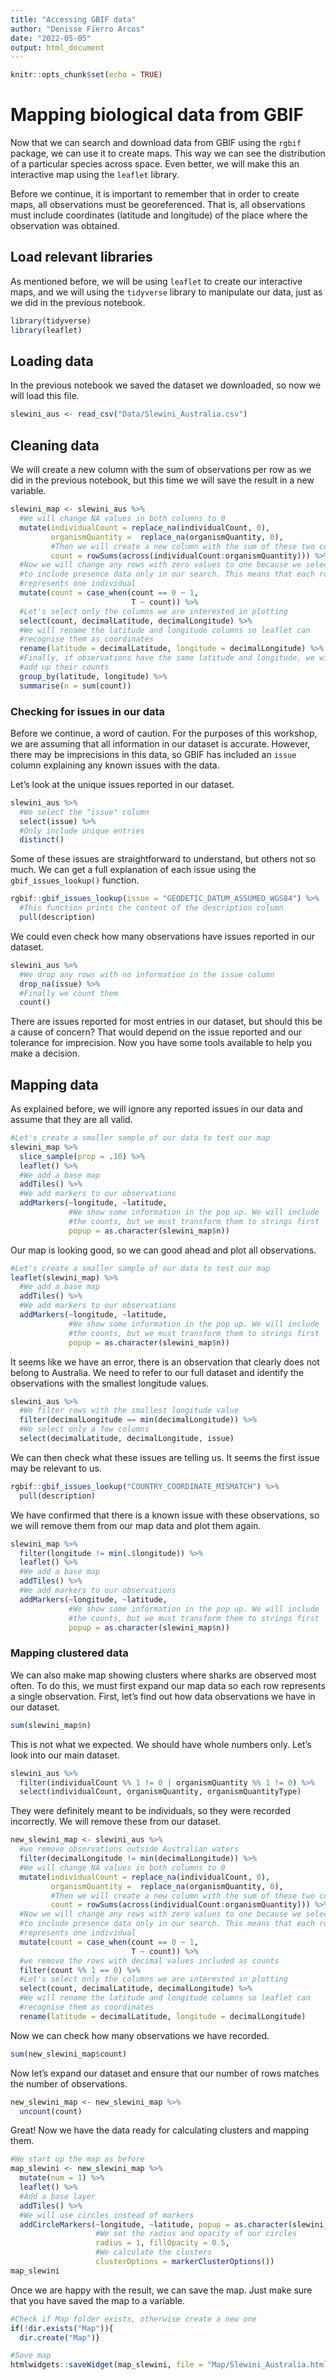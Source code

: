 ```yaml
---
title: "Accessing GBIF data"
author: "Denisse Fierro Arcos"
date: "2022-05-05"
output: html_document
---
```


```r
knitr::opts_chunk$set(echo = TRUE)
```

# Mapping biological data from GBIF

Now that we can search and download data from GBIF using the `rgbif` package, we can use it to create maps. This way we can see the distribution of a particular species across space. Even better, we will make this an interactive map using the `leaflet` library.

Before we continue, it is important to remember that in order to create maps, all observations must be georeferenced. That is, all observations must include coordinates (latitude and longitude) of the place where the observation was obtained.


## Load relevant libraries

As mentioned before, we will be using `leaflet` to create our interactive maps, and we will using the `tidyverse` library to manipulate our data, just as we did in the previous notebook.

```r
library(tidyverse)
library(leaflet)
```

## Loading data

In the previous notebook we saved the dataset we downloaded, so now we will load this file.

```r
slewini_aus <- read_csv("Data/Slewini_Australia.csv")
```

## Cleaning data
We will create a new column with the sum of observations per row as we did in the previous notebook, but this time we will save the result in a new variable.

```r
slewini_map <- slewini_aus %>% 
  #We will change NA values in both columns to 0
  mutate(individualCount = replace_na(individualCount, 0),
         organismQuantity =  replace_na(organismQuantity, 0),
         #Then we will create a new column with the sum of these two columns
         count = rowSums(across(individualCount:organismQuantity))) %>% 
  #Now we will change any rows with zero values to one because we selected
  #to include presence data only in our search. This means that each row
  #represents one individual
  mutate(count = case_when(count == 0 ~ 1,
                           T ~ count)) %>% 
  #Let's select only the columns we are interested in plotting
  select(count, decimalLatitude, decimalLongitude) %>% 
  #We will rename the latitude and longitude columns so leaflet can
  #recognise them as coordinates
  rename(latitude = decimalLatitude, longitude = decimalLongitude) %>% 
  #Finally, if observations have the same latitude and longitude, we will
  #add up their counts
  group_by(latitude, longitude) %>% 
  summarise(n = sum(count))
```


### Checking for issues in our data

Before we continue, a word of caution. For the purposes of this workshop, we are assuming that all information in our dataset is accurate. However, there may be imprecisions in this data, so GBIF has included an `issue` column explaining any known issues with the data. 

Let's look at the unique issues reported in our dataset.

```r
slewini_aus %>% 
  #We select the "issue" column
  select(issue) %>% 
  #Only include unique entries
  distinct()
```

Some of these issues are straightforward to understand, but others not so much. We can get a full explanation of each issue using the `gbif_issues_lookup()` function.

```r
rgbif::gbif_issues_lookup(issue = "GEODETIC_DATUM_ASSUMED_WGS84") %>% 
  #This function prints the content of the description column
  pull(description)
```

We could even check how many observations have issues reported in our dataset.

```r
slewini_aus %>% 
  #We drop any rows with no information in the issue column
  drop_na(issue) %>% 
  #Finally we count them
  count()
```

There are issues reported for most entries in our dataset, but should this be a cause of concern? That would depend on the issue reported and our tolerance for imprecision. Now you have some tools available to help you make a decision.


## Mapping data

As explained before, we will ignore any reported issues in our data and assume that they are all valid. 

```r
#Let's create a smaller sample of our data to test our map
slewini_map %>% 
  slice_sample(prop = .10) %>% 
  leaflet() %>% 
  #We add a base map
  addTiles() %>% 
  #We add markers to our observations
  addMarkers(~longitude, ~latitude, 
             #We show some information in the pop up. We will include
             #the counts, but we must transform them to strings first
             popup = as.character(slewini_map$n))
```

Our map is looking good, so we can good ahead and plot all observations.

```r
#Let's create a smaller sample of our data to test our map
leaflet(slewini_map) %>% 
  #We add a base map
  addTiles() %>% 
  #We add markers to our observations
  addMarkers(~longitude, ~latitude, 
             #We show some information in the pop up. We will include
             #the counts, but we must transform them to strings first
             popup = as.character(slewini_map$n))
```

It seems like we have an error, there is an observation that clearly does not belong to Australia. We need to refer to our full dataset and identify the observations with the smallest longitude values.

```r
slewini_aus %>% 
  #We filter rows with the smallest longitude value
  filter(decimalLongitude == min(decimalLongitude)) %>% 
  #We select only a few columns
  select(decimalLatitude, decimalLongitude, issue)
```

We can then check what these issues are telling us. It seems the first issue may be relevant to us.

```r
rgbif::gbif_issues_lookup("COUNTRY_COORDINATE_MISMATCH") %>% 
  pull(description)
```

We have confirmed that there is a known issue with these observations, so we will remove them from our map data and plot them again.

```r
slewini_map %>% 
  filter(longitude != min(.$longitude)) %>% 
  leaflet() %>% 
  #We add a base map
  addTiles() %>% 
  #We add markers to our observations
  addMarkers(~longitude, ~latitude, 
             #We show some information in the pop up. We will include
             #the counts, but we must transform them to strings first
             popup = as.character(slewini_map$n))
```


### Mapping clustered data

We can also make map showing clusters where sharks are observed most often. To do this, we must first expand our map data so each row represents a single observation. First, let's find out how data observations we have in our dataset.

```r
sum(slewini_map$n)
```

This is not what we expected. We should have whole numbers only. Let's look into our main dataset.

```r
slewini_aus %>% 
  filter(individualCount %% 1 != 0 | organismQuantity %% 1 != 0) %>% 
  select(individualCount, organismQuantity, organismQuantityType)
```

They were definitely meant to be individuals, so they were recorded incorrectly. We will remove these from our dataset.

```r
new_slewini_map <- slewini_aus %>% 
  #we remove observations outside Australian waters
  filter(decimalLongitude != min(decimalLongitude)) %>% 
  #We will change NA values in both columns to 0
  mutate(individualCount = replace_na(individualCount, 0),
         organismQuantity =  replace_na(organismQuantity, 0),
         #Then we will create a new column with the sum of these two columns
         count = rowSums(across(individualCount:organismQuantity))) %>% 
  #Now we will change any rows with zero values to one because we selected
  #to include presence data only in our search. This means that each row
  #represents one individual
  mutate(count = case_when(count == 0 ~ 1,
                           T ~ count)) %>% 
  #we remove the rows with decimal values included as counts
  filter(count %% 1 == 0) %>% 
  #Let's select only the columns we are interested in plotting
  select(count, decimalLatitude, decimalLongitude) %>% 
  #We will rename the latitude and longitude columns so leaflet can
  #recognise them as coordinates
  rename(latitude = decimalLatitude, longitude = decimalLongitude)
```

Now we can check how many observations we have recorded.

```r
sum(new_slewini_map$count)
```

Now let's expand our dataset and ensure that our number of rows matches the number of observations.

```r
new_slewini_map <- new_slewini_map %>% 
  uncount(count)
```

Great! Now we have the data ready for calculating clusters and mapping them.

```r
#We start up the map as before
map_slewini <- new_slewini_map %>% 
  mutate(num = 1) %>% 
  leaflet() %>% 
  #Add a base layer
  addTiles() %>% 
  #We will use circles instead of markers
  addCircleMarkers(~longitude, ~latitude, popup = as.character(slewini_map$n), 
                   #We set the radius and opacity of our circles
                   radius = 1, fillOpacity = 0.5, 
                   #We calculate the clusters
                   clusterOptions = markerClusterOptions())
map_slewini
```

Once we are happy with the result, we can save the map. Just make sure that you have saved the map to a variable.

```r
#Check if Map folder exists, otherwise create a new one
if(!dir.exists("Map")){
  dir.create("Map")}

#Save map
htmlwidgets::saveWidget(map_slewini, file = "Map/Slewini_Australia.html")
```




